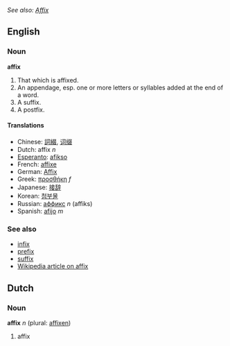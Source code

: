 ''See also: [[Affix]]''
==English==
===Noun===
'''affix'''

#That which is affixed.
#An appendage, esp. one or more letters or syllables added at the end of a word.
#A suffix.
#A postfix.

====Translations====
*Chinese: [[詞綴]], [[词缀]]
*Dutch: affix ''n''
*[[Esperanto]]: [[afikso]]
*French: [[affixe]]
*German: [[Affix]]
*Greek: [[προσθήκη]] ''f''
*Japanese: [[接辞]]
*Korean: [[첨부물]]
*Russian: [[аффикс]] ''n'' (affiks)
*Spanish: [[afijo]] ''m''

===See also===
*[[infix]]
*[[prefix]]
*[[suffix]]
*[[w:Affix|Wikipedia article on affix]]

==Dutch==
===Noun===
'''affix''' ''n'' (plural: [[affixen]])

# affix
